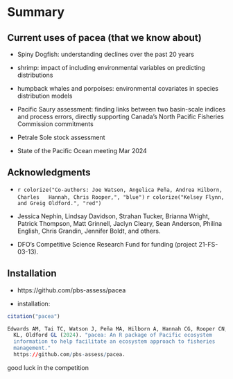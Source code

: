 # Summary

## Current uses of pacea (that we know about)

 - Spiny Dogfish: understanding declines over the past 20 years

 - shrimp: impact of including environmental variables on predicting distributions

 - humpback whales and porpoises: environmental covariates in species distribution models

 - Pacific Saury assessment: finding links between two basin-scale indices and process errors, directly supporting Canada's North Pacific Fisheries
   Commission commitments

 - Petrale Sole stock assessment

 - State of the Pacific Ocean meeting Mar 2024

## Acknowledgments

- `r colorize("Co-authors: Joe Watson, Angelica Peña, Andrea Hilborn, Charles
  Hannah, Chris Rooper,", "blue")`
  `r colorize("Kelsey Flynn, and Greig Oldford.", "red")`

- Jessica Nephin, Lindsay Davidson, Strahan Tucker,
  Brianna Wright, Patrick Thompson, Matt Grinnell, Jaclyn Cleary,
  Sean Anderson, Philina English, Chris Grandin, Jennifer Boldt, and others.

- DFO's Competitive Science Research Fund for funding (project 21-FS-03-13).

## Installation

 - https://github.com/pbs-assess/pacea

 - installation:
   \textcolor{red}{\texttt{remotes::install\_github("pbs-assess/pacea")}}

\begin{center}
\includegraphics[width = 2cm]{"../man/figures/logo.png"}\\
\emph{We wrangle the data so you don't have to}
\end{center}

```r
citation("pacea")

Edwards AM, Tai TC, Watson J, Peña MA, Hilborn A, Hannah CG, Rooper CN, Flynn
  KL, Oldford GL (2024). "pacea: An R package of Pacific ecosystem
  information to help facilitate an ecosystem approach to fisheries
  management."
  https://github.com/pbs-assess/pacea.
```

\hfill \tiny good luck in the competition
\normalsize
